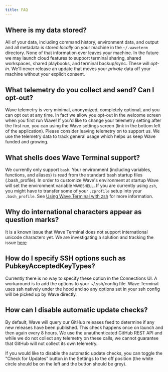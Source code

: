 ```yaml
---
title: FAQ
---
```


## Where is my data stored?

All of your data, including command history, environment data, and output and all metadata is stored *locally* on your machine in the `~/.waveterm` directory.  None of that information ever leaves your machine.  In the future we may launch cloud features to support terminal sharing, shared workspaces, shared playbooks, and terminal backup/sync.  These will *opt-in*.  We'll never release an update that moves your *private* data off your machine without your explicit consent.

## What telemetry do you collect and send?  Can I opt-out?

Wave telemetry is very minimal, anonymized, completely optional, and you can opt out at any time.  In fact we allow you opt-out in the welcome screen when you first run Wave!  If you'd like to change your telemetry setting after the first run, you can using the Wave settings screen (link in the bottom left of the application).  Please consider leaving telemetry on to support us.  We use the telemetry data to track general usage which helps us keep Wave funded and growing.

## What shells does Wave Terminal support?

We currently only support `bash`.  Your environment (including variables, functions, and aliases) is read from the standard bash startup files (.bash_profile).  In order to customize Wave's environment at startup Wave will set the environment variable `WAVESHELL`.  If you are currently using `zsh`, you might have to transfer some of your `.zprofile` setup into your `.bash_profile`. See [Using Wave Terminal with zsh](https://docs.waveterm.dev/reference/zsh) for more information.

## Why do international characters appear as question marks?

It is a known issue that Wave Terminal does not support international unicode characters yet. We are investigating a solution and tracking the issue [here](https://github.com/wavetermdev/waveterm/issues/88)

## How do I specify SSH options such as PubkeyAcceptedKeyTypes?

Currently there is no way to specify these option in the Connections UI. A workaround is to add the options to your ~/.ssh/config file. Wave Terminal uses ssh natively under the hood and so any options set in your ssh config will be picked up by Wave directly.

## How can I disable automatic update checks?

By default, Wave will query our GitHub releases feed to determine if any new releases have been published. This check happens once on launch and then again every 8 hours. We use the unauthenticated GitHub REST API and while we do not collect any telemetry on these calls, we cannot guarantee that GitHub will not collect its own telemetry.

If you would like to disable the automatic update checks, you can toggle the "Check for Updates" button in the Settings to the off position (the white circle should be on the left and the button should be grey).
